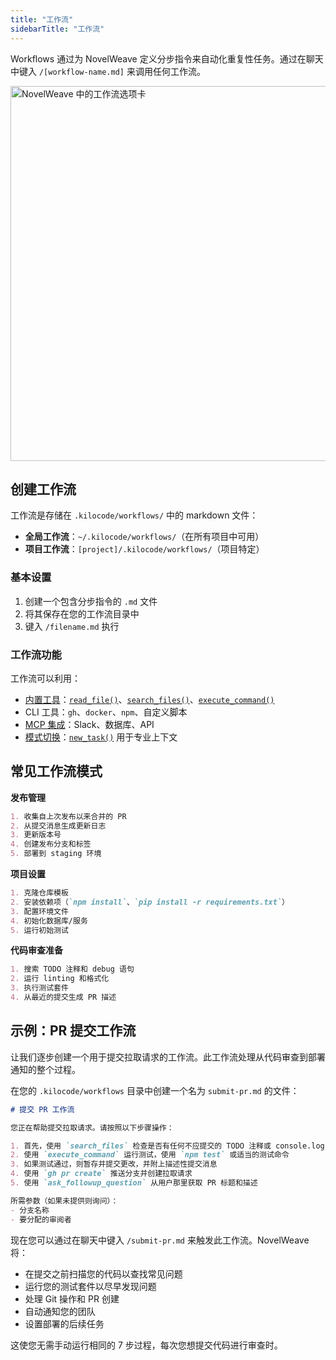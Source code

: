 ```yaml
---
title: "工作流"
sidebarTitle: "工作流"
---
```


Workflows 通过为 NovelWeave 定义分步指令来自动化重复性任务。通过在聊天中键入 `/[workflow-name.md]` 来调用任何工作流。

<img src="/docs/img/slash-commands/workflows.png" alt="NovelWeave 中的工作流选项卡" width="600" />

## 创建工作流

工作流是存储在 `.kilocode/workflows/` 中的 markdown 文件：
- **全局工作流**：`~/.kilocode/workflows/`（在所有项目中可用）
- **项目工作流**：`[project]/.kilocode/workflows/`（项目特定）

### 基本设置

1.  创建一个包含分步指令的 `.md` 文件
2.  将其保存在您的工作流目录中
3.  键入 `/filename.md` 执行

### 工作流功能

工作流可以利用：
- [内置工具](/features/tools/tool-use-overview)：[`read_file()`](/features/tools/read-file)、[`search_files()`](/features/tools/search-files)、[`execute_command()`](/features/tools/execute-command)
- CLI 工具：`gh`、`docker`、`npm`、自定义脚本
- [MCP 集成](/features/mcp/overview)：Slack、数据库、API
- [模式切换](/basic-usage/using-modes)：[`new_task()`](/features/tools/new-task) 用于专业上下文

## 常见工作流模式

**发布管理**
```markdown
1. 收集自上次发布以来合并的 PR
2. 从提交消息生成更新日志
3. 更新版本号
4. 创建发布分支和标签
5. 部署到 staging 环境
```

**项目设置**
```markdown
1. 克隆仓库模板
2. 安装依赖项（`npm install`、`pip install -r requirements.txt`）
3. 配置环境文件
4. 初始化数据库/服务
5. 运行初始测试
```

**代码审查准备**
```markdown
1. 搜索 TODO 注释和 debug 语句
2. 运行 linting 和格式化
3. 执行测试套件
4. 从最近的提交生成 PR 描述
```

## 示例：PR 提交工作流

让我们逐步创建一个用于提交拉取请求的工作流。此工作流处理从代码审查到部署通知的整个过程。

在您的 `.kilocode/workflows` 目录中创建一个名为 `submit-pr.md` 的文件：

```markdown
# 提交 PR 工作流

您正在帮助提交拉取请求。请按照以下步骤操作：

1. 首先，使用 `search_files` 检查是否有任何不应提交的 TODO 注释或 console.log 语句
2. 使用 `execute_command` 运行测试，使用 `npm test` 或适当的测试命令
3. 如果测试通过，则暂存并提交更改，并附上描述性提交消息
4. 使用 `gh pr create` 推送分支并创建拉取请求
5. 使用 `ask_followup_question` 从用户那里获取 PR 标题和描述

所需参数（如果未提供则询问）：
- 分支名称
- 要分配的审阅者
```

现在您可以通过在聊天中键入 `/submit-pr.md` 来触发此工作流。NovelWeave 将：

- 在提交之前扫描您的代码以查找常见问题
- 运行您的测试套件以尽早发现问题
- 处理 Git 操作和 PR 创建
- 自动通知您的团队
- 设置部署的后续任务

这使您无需手动运行相同的 7 步过程，每次您想提交代码进行审查时。
